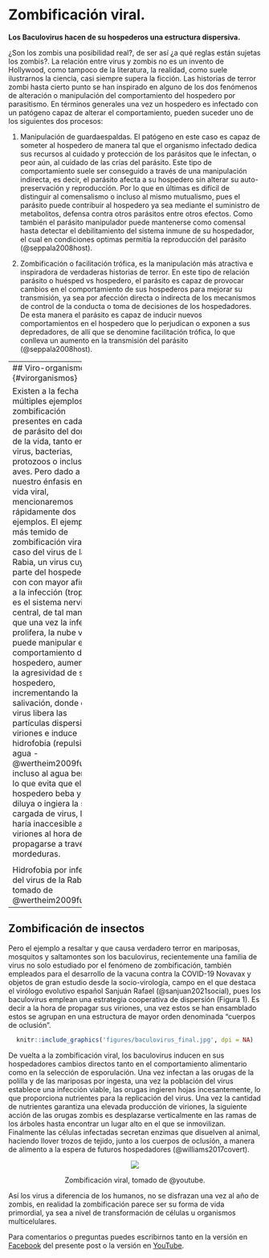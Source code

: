 # Zombificación viral. {#zombi}

**Los Baculovirus hacen de su hospederos una estructura dispersiva.**

¿Son los zombis una posibilidad real?, de ser así ¿a qué reglas están sujetas los zombis?. La relación entre virus y zombis no es un invento de Hollywood, como tampoco de la literatura, la realidad, como suele ilustrarnos la ciencia, casi siempre supera la ficción. Las historias de terror zombi hasta cierto punto se han inspirado en alguno de los dos fenómenos de alteración o manipulación del comportamiento del hospedero por parasitismo. En términos generales una vez un hospedero es infectado con un patógeno capaz de alterar el comportamiento, pueden suceder uno de los siguientes dos procesos: 

1. Manipulación de guardaespaldas. El patógeno en este caso es capaz de someter al hospedero de manera tal que el organismo infectado dedica sus recursos al cuidado y protección de los parásitos que le infectan, o peor aún, al cuidado de las crías del parásito. Este tipo de comportamiento suele ser conseguido a través de una manipulación indirecta, es decir, el parásito afecta a su hospedero sin alterar su auto-preservación y reproducción. Por lo que en últimas es difícil de distinguir al comensalismo o incluso al mismo mutualismo, pues el parásito puede contribuir al hospedero ya sea mediante el suministro de metabolitos, defensa contra otros parásitos entre otros efectos. Como también el parásito manipulador puede mantenerse como comensal hasta detectar el debilitamiento del sistema inmune de su hospedador, el cual en condiciones optimas permitía la reproducción del parásito (@seppala2008host). 

2. Zombificación o facilitación trófica, es la manipulación más atractiva e inspiradora de verdaderas historias de terror. En este tipo de relación parásito o huésped vs hospedero, el parásito es capaz de provocar cambios en el comportamiento de sus hospederos para mejorar su transmisión, ya sea por afección directa o indirecta de los mecanismos de control de la conducta o toma de decisiones de los hospedadores. De esta manera el parásito es capaz de inducir nuevos comportamientos en el hospedero que lo perjudican o exponen a sus depredadores, de allí que se denomine facilitación trófica, lo que conlleva un aumento en la transmisión del parásito (@seppala2008host). 

--------------------
## Viro-organismos {#virorganismos}

Existen a la fecha múltiples ejemplos de zombificación presentes en cada tipo de parásito del dominio de la vida, tanto en virus, bacterias, protozoos o incluso aves. Pero dado a nuestro énfasis en la vida viral, mencionaremos rápidamente dos ejemplos. El ejemplo más temido de zombificación viral es el caso del virus de la Rabia, un virus cuya parte del hospedero con con mayor afinidad a la infección (tropismo) es el sistema nervioso central, de tal manera que una vez la infección prolifera, la nube viral puede manipular el comportamiento del hospedero, aumentando la agresividad de su hospedero, incrementando la salivación, donde el virus libera las partículas dispersivas o viriones e induce hidrofobia (repulsión al agua - @wertheim2009furious, incluso al agua bendita), lo que evita que el hospedero beba y diluya o ingiera la saliva cargada de virus, lo que haría inaccesible a los viriones al hora de propagarse a través de mordeduras.


<center>
![Hidrofobia por infección del virus de la Rabia](./figures/Hydrophobia_in_rabies.webm.480p.vp9.webm){width="80%"}.

Hidrofobia por infección del virus de la Rabia, tomado de @wertheim2009furious.
</center>

--------------------
## Zombificación de insectos {#zombinsec}

Pero el ejemplo a resaltar y que causa verdadero terror en mariposas, mosquitos y saltamontes son los baculovirus, recientemente una familia de virus no solo estudiado por el fenómeno de zombificación, también empleados para el desarrollo de la vacuna contra la COVID-19 Novavax y objetos de gran estudio desde la socio-virología, campo en el que destaca el virólogo evolutivo español Sanjuán Rafael (@sanjuan2021social), pues los baculovirus emplean una estrategia cooperativa de dispersión (Figura 1). Es decir a la hora de propagar sus viriones, una vez estos se han ensamblado estos se agrupan en una estructura de mayor orden denominada "cuerpos de oclusión". 


<center>
```r
knitr::include_graphics('figures/baculovirus_final.jpg', dpi = NA)
```
</center>
<!--knitr::include_graphics('figures/fmicb-08-01337-g001.jpg', dpi = NA)-->

De vuelta a la zombificación viral, los baculovirus inducen en sus hospedadores cambios directos tanto en el comportamiento alimentario como en la selección de esporulación. Una vez infectan a las orugas de la polilla y de las mariposas por ingesta, una vez la población del virus establece una infección viable,  las orugas ingieren hojas incesantemente, lo que proporciona nutrientes para la replicación del virus. Una vez la cantidad de nutrientes garantiza una elevada producción de viriones, la siguiente acción de las orugas zombis es desplazarse verticalmente en las ramas de los árboles hasta encontrar un lugar alto en el que se inmovilizan. Finalmente las células infectadas secretan enzimas que disuelven al animal, haciendo llover trozos de tejido, junto a los cuerpos de oclusión, a manera de alimento a la espera de futuros hospedadores (@williams2017covert).

<center>

[![](http://img.youtube.com/vi/Taqv4eFDtpo/1.jpg)](http://www.youtube.com/watch?v=Taqv4eFDtpo){width="100%"}
<!--(./figures/Death_March_The_Zombie_Caterpillars_es.mp4){width="80%"}.-->


Zombificación viral, tomado de @youtube. 
</center>


Así los virus a diferencia de los humanos, no se disfrazan una vez al año de zombis, en realidad la zombificación parece ser su forma de vida primordial, ya sea a nivel de transformación de células u organismos multicelulares. 

Para comentarios o preguntas puedes escribirnos tanto en la versión en [Facebook](https://www.facebook.com/BioViral/posts/284936346967015) del presente post o la versión en [YouTube](https://www.youtube.com/watch?v=Taqv4eFDtpo). 
